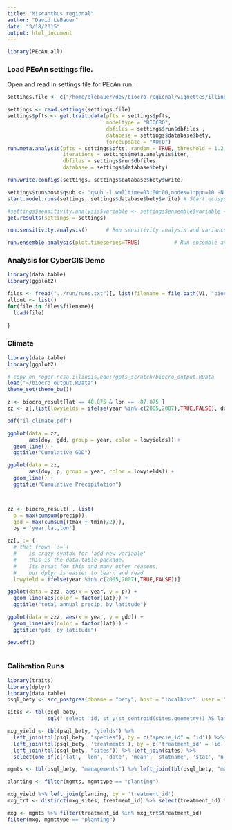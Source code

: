 ```yaml
---
title: "Miscanthus regional"
author: "David LeBauer"
date: "3/18/2015"
output: html_document
---
```



```r

library(PEcAn.all)

```
### Load PEcAn settings file.

Open and read in settings file for PEcAn run.


```r

settings.file <- c("/home/dlebauer/dev/biocro_regional/vignettes/illinois_mxg_settings.xml")

settings <- read.settings(settings.file)
settings$pfts <- get.trait.data(pfts = settings$pfts, 
                                modeltype = "BIOCRO", 
                                dbfiles = settings$run$dbfiles ,
                                database = settings$database$bety, 
                                forceupdate = "AUTO") 
run.meta.analysis(pfts = settings$pfts, random = TRUE, threshold = 1.2,
                  iterations = settings$meta.analysis$iter, 
                  dbfiles = settings$run$dbfiles, 
                  database = settings$database$bety)

run.write.configs(settings, settings$database$bety$write)

settings$run$host$qsub <- "qsub -l walltime=03:00:00,nodes=1:ppn=10 -N @NAME@ -o @STDOUT@ -e @STDERR@"
start.model.runs(settings, settings$database$bety$write) # Start ecosystem model runs

#settings$sensitivity.analysis$variable <- settings$ensemble$variable <- "TVeg"
get.results(settings = settings)

run.sensitivity.analysis()      # Run sensitivity analysis and variance decomposition on model output

run.ensemble.analysis(plot.timeseries=TRUE)  	      # Run ensemble analysis on model output. 
```

### Analysis for CyberGIS Demo

```r
library(data.table)
library(ggplot2)

files <- fread("../run/runs.txt")[, list(filename = file.path(V1, "biocro_output.RData"))]
allout <- list()
for(file in files$filename){
  load(file)
  
}

```

### Climate

```r
library(data.table)
library(ggplot2)

# copy on roger.ncsa.illinois.edu:/gpfs_scratch/biocro_output.RData 
load("~/biocro_output.RData")
theme_set(theme_bw())

z <- biocro_result[lat == 40.875 & lon == -87.875 ]
zz <- z[,list(lowyields = ifelse(year %in% c(2005,2007),TRUE,FALSE), doy, p = cumsum(precip), gdd = cumsum((tmax + tmin)/2)), by = 'year']

pdf("il_climate.pdf")

ggplot(data = zz, 
       aes(doy, gdd, group = year, color = lowyields)) + 
  geom_line() + 
  ggtitle("Cumulative GDD")

ggplot(data = zz, 
       aes(doy, p, group = year, color = lowyields)) + 
  geom_line() + 
  ggtitle("Cumulative Precipitation")



zz <- biocro_result[ , list(
  p = max(cumsum(precip)), 
  gdd = max(cumsum((tmax + tmin)/2))), 
  by = 'year,lat,lon']

zz[,`:=`( 
  # that frown `:=`( 
  #    is crazy syntax for 'add new variable'
  #    this is the data.table package. 
  #    Its great for this and many other reasons, 
  #    but dplyr is easier to learn and read
  lowyield = ifelse(year %in% c(2005,2007),TRUE,FALSE))]

ggplot(data = zzz, aes(x = year, y = p)) + 
  geom_line(aes(color = factor(lat))) + 
  ggtitle("total annual precip, by latitude")

ggplot(data = zzz, aes(x = year, y = gdd)) + 
  geom_line(aes(color = factor(lat))) + 
  ggtitle("gdd, by latitude")

dev.off()



```


### Calibration Runs

```r

library(traits)
library(dplyr)
library(data.table)
psql_bety <- src_postgres(dbname = "bety", host = "localhost", user = "bety", password = "bety")

sites <- tbl(psql_bety, 
             sql(" select  id, st_y(st_centroid(sites.geometry)) AS lat, st_x(st_centroid(sites.geometry)) AS lon from sites"))

mxg_yield <- tbl(psql_bety, "yields") %>% 
  left_join(tbl(psql_bety, "species"), by = c("specie_id" = 'id')) %>% 
  left_join(tbl(psql_bety, 'treatments'), by = c('treatment_id' = 'id')) %>% 
  left_join(tbl(psql_bety, "sites")) %>% left_join(sites) %>% 
  select(one_of(c('lat', 'lon', 'date', 'mean', 'statname', 'stat', 'n', 'genus', 'species', 'scientificname')), ends_with("_id"))

mgmts <- tbl(psql_bety, "managements") %>% left_join(tbl(psql_bety, "managements_treatments"), c("id" = "management_id"))  %>% select(-matches("_at"), -starts_with("id"), -starts_with("user"))

planting <- filter(mgmts, mgmttype == "planting")

mxg_yield %>% left_join(planting, by = 'treatment_id')
mxg_trt <- distinct(mxg_sites, treatment_id) %>% select(treatment_id) %>% na.omit()

mxg <- mgmts %>% filter(treatment_id %in% mxg_trt$treatment_id)
filter(mxg, mgmttype == "planting")


```